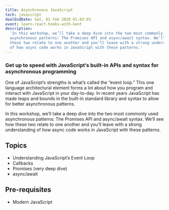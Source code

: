 ```yaml
---
title: Asynchronous JavaScript
tech: javascript
dealEndDate: Sat, 01 Feb 2020 01:02:03
event: learn-react-hooks-with-kent
description:
  'In this workshop, we’ll take a deep dive into the two most commonly used
  asynchronous patterns: The Promises API and async/await syntax. We’ll see how
  these two relate to one another and you’ll leave with a strong understanding
  of how async code works in JavaScript with these patterns.'
---
```


### Get up to speed with JavaScript’s built-in APIs and syntax for asynchronous programming

One of JavaScript’s strengths is what’s called the “event loop.” This one
language architectural element forms a lot about how you program and interact
with JavaScript in your day-to-day. In recent years JavaScript has made leaps
and bounds in the built-in standard library and syntax to allow for better
asynchronous patterns.

In this workshop, we’ll take a deep dive into the two most commonly used
asynchronous patterns: The Promises API and async/await syntax. We’ll see how
these two relate to one another and you’ll leave with a strong understanding of
how async code works in JavaScript with these patterns.

## Topics

- Understanding JavaScript’s Event Loop
- Callbacks
- Promises (very deep dive)
- async/await

## Pre-requisites

- Modern JavaScript
